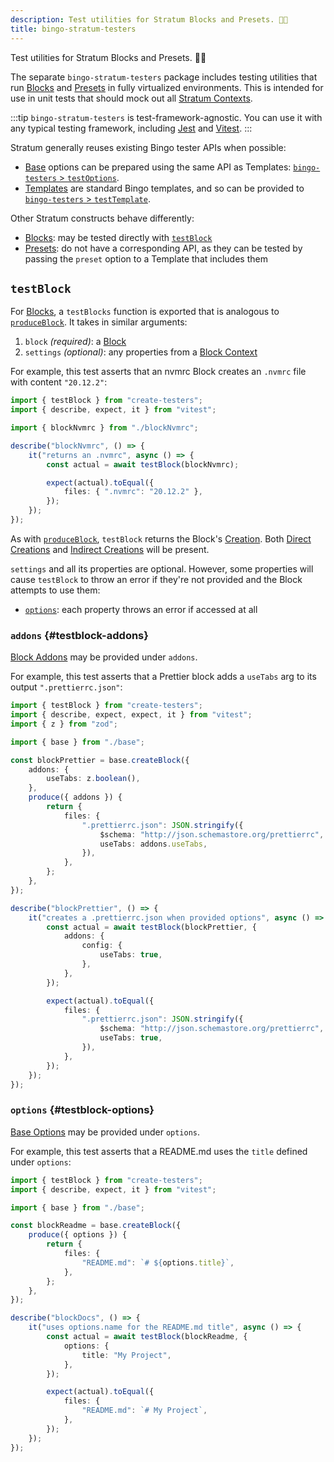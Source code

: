 ```yaml
---
description: Test utilities for Stratum Blocks and Presets. 🧑‍🔧
title: bingo-stratum-testers
---
```



Test utilities for Stratum Blocks and Presets. 🧑‍🔧

<PackageManagers type="add" pkg="bingo-stratum-testers" dev />

The separate `bingo-stratum-testers` package includes testing utilities that run [Blocks](/engines/stratum/concepts/blocks) and [Presets](/engines/stratum/concepts/presets) in fully virtualized environments.
This is intended for use in unit tests that should mock out all [Stratum Contexts](/engines/stratum/details/contexts).

:::tip
`bingo-stratum-testers` is test-framework-agnostic.
You can use it with any typical testing framework, including [Jest](https://jestjs.io) and [Vitest](https://vitest.dev).
:::

Stratum generally reuses existing Bingo tester APIs when possible:

- [Base](/engines/stratum/concepts/bases) options can be prepared using the same API as Templates: [`bingo-testers` > `testOptions`](/build/packages/bingo-testers#testoptions).
- [Templates](/engines/stratum/concepts/templates) are standard Bingo templates, and so can be provided to [`bingo-testers` > `testTemplate`](/build/packages/bingo-testers#testtemplate).

Other Stratum constructs behave differently:

- [Blocks](/engines/stratum/concepts/blocks): may be tested directly with [`testBlock`](#testblock)
- [Presets](/engines/stratum/concepts/presets): do not have a corresponding API, as they can be tested by passing the `preset` option to a Template that includes them

## `testBlock`

For [Blocks](/engines/stratum/concepts/blocks), a `testBlocks` function is exported that is analogous to [`produceBlock`](/engines/stratum/apis/producers#produceblock).
It takes in similar arguments:

1. `block` _(required)_: a [Block](/engines/stratum/concepts/blocks)
2. `settings` _(optional)_: any properties from a [Block Context](/engines/stratum/details/contexts#block-contexts)

For example, this test asserts that an nvmrc Block creates an `.nvmrc` file with content `"20.12.2"`:

```ts
import { testBlock } from "create-testers";
import { describe, expect, it } from "vitest";

import { blockNvmrc } from "./blockNvmrc";

describe("blockNvmrc", () => {
	it("returns an .nvmrc", async () => {
		const actual = await testBlock(blockNvmrc);

		expect(actual).toEqual({
			files: { ".nvmrc": "20.12.2" },
		});
	});
});
```

As with [`produceBlock`](/engines/stratum/apis/producers#produceblock), `testBlock` returns the Block's [Creation](/build/concepts/creations).
Both [Direct Creations](/build/concepts/creations#direct-creations) and [Indirect Creations](/build/concepts/creations#indirect-creations) will be present.

`settings` and all its properties are optional.
However, some properties will cause `testBlock` to throw an error if they're not provided and the Block attempts to use them:

- [`options`](#testblock-options): each property throws an error if accessed at all

### `addons` {#testblock-addons}

[Block Addons](/engines/stratum/concepts/blocks#addons) may be provided under `addons`.

For example, this test asserts that a Prettier block adds a `useTabs` arg to its output `".prettierrc.json"`:

```ts
import { testBlock } from "create-testers";
import { describe, expect, expect, it } from "vitest";
import { z } from "zod";

import { base } from "./base";

const blockPrettier = base.createBlock({
	addons: {
		useTabs: z.boolean(),
	},
	produce({ addons }) {
		return {
			files: {
				".prettierrc.json": JSON.stringify({
					$schema: "http://json.schemastore.org/prettierrc",
					useTabs: addons.useTabs,
				}),
			},
		};
	},
});

describe("blockPrettier", () => {
	it("creates a .prettierrc.json when provided options", async () => {
		const actual = await testBlock(blockPrettier, {
			addons: {
				config: {
					useTabs: true,
				},
			},
		});

		expect(actual).toEqual({
			files: {
				".prettierrc.json": JSON.stringify({
					$schema: "http://json.schemastore.org/prettierrc",
					useTabs: true,
				}),
			},
		});
	});
});
```

### `options` {#testblock-options}

[Base Options](/engines/stratum/concepts/bases#options) may be provided under `options`.

For example, this test asserts that a README.md uses the `title` defined under `options`:

```ts
import { testBlock } from "create-testers";
import { describe, expect, it } from "vitest";

import { base } from "./base";

const blockReadme = base.createBlock({
	produce({ options }) {
		return {
			files: {
				"README.md": `# ${options.title}`,
			},
		};
	},
});

describe("blockDocs", () => {
	it("uses options.name for the README.md title", async () => {
		const actual = await testBlock(blockReadme, {
			options: {
				title: "My Project",
			},
		});

		expect(actual).toEqual({
			files: {
				"README.md": `# My Project`,
			},
		});
	});
});
```
